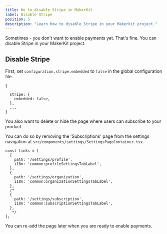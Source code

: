 ```yaml
---
title: Ho to disable Stripe in MakerKit
label: Disable Stripe
position: 5
description: "Learn how to disable Stripe in your Makerkit project."
---
```


Sometimes - you don't want to enable payments yet. That's fine. You can disable Stripe in your MakerKit project.

## Disable Stripe

First, set `configuration.stripe.embedded` to `false` in the global configuration file.

```tsx title="src/configuration.ts"
{
  ...
  stripe: {
    embedded: false,
  },
  ...
}
```

You also want to delete or hide the page where users can subscribe to your product.

You can do so by removing the 'Subscriptions' page from the settings navigation at `src/components/settings/SettingsPageContainer.tsx`.

```tsx title="src/components/settings/SettingsPageContainer.tsx"
const links = [
  {
    path: '/settings/profile',
    i18n: 'common:profileSettingsTabLabel',
  },
  {
    path: '/settings/organization',
    i18n: 'common:organizationSettingsTabLabel',
  },
  /*
  {
    path: '/settings/subscription',
    i18n: 'common:subscriptionSettingsTabLabel',
  },
   */
];
```

You can re-add the page later when you are ready to enable payments.